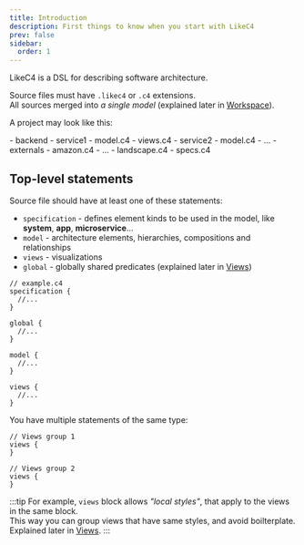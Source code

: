 ```yaml
---
title: Introduction
description: First things to know when you start with LikeC4
prev: false
sidebar:
  order: 1
---
```



LikeC4 is a DSL for describing software architecture.

Source files must have `.likec4` or `.c4` extensions.  
All sources merged into _a single model_ (explained later in [Workspace](/dsl/workspace)).

A project may look like this:

<FileTree>
- backend
  - service1
    - model.c4
    - views.c4
  - service2
    - model.c4
  - ...
- externals
  - amazon.c4
  - ...
- landscape.c4
- specs.c4
</FileTree>

## Top-level statements

Source file should have at least one of these statements:

- `specification` - defines element kinds to be used in the model, like **system**, **app**, **microservice**...
- `model` - architecture elements, hierarchies, compositions and relationships
- `views` - visualizations
- `global` - globally shared predicates (explained later in [Views](/dsl/views/#global-style-predicates))

```likec4
// example.c4
specification {
  //...
}

global {
  //...
}

model {
  //...  
}

views {
  //...
}
```

You have multiple statements of the same type: 

```likec4
// Views group 1
views {
}

// Views group 2
views {
}
```

:::tip
For example, `views` block allows _"local styles"_, that apply to the views in the same block.  
This way you can group views that have same styles, and avoid boilterplate.  
Explained later in [Views](/dsl/views/#shared-local-styles).
:::
